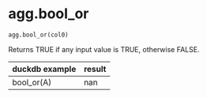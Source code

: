 # agg.bool_or { #duckops.agg.bool_or }

`agg.bool_or(col0)`

Returns TRUE if any input value is TRUE, otherwise FALSE.

| duckdb example | result |
| -------------- | ------ |
| bool_or(A) | nan |
